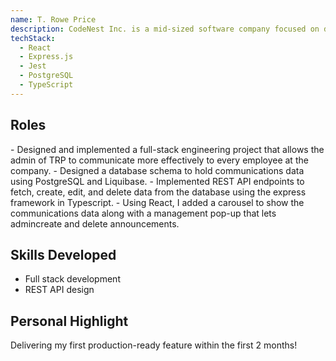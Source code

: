 ```yaml
---
name: T. Rowe Price
description: CodeNest Inc. is a mid-sized software company focused on delivering backend systems and infrastructure solutions to enterprise clients, with a strong emphasis on reliability and scalability.
techStack:
  - React
  - Express.js
  - Jest
  - PostgreSQL
  - TypeScript
---
```



## Roles

<Timeline>
    <TimelineItem
        title="Software Engineering Intern"
        duration="06/2023 - 08/2023"
        location="New York, New York (Hybrid)"
    >
        - Designed and implemented a full-stack engineering project that allows the admin of TRP to communicate more effectively to every employee at the company.
        - Designed a database schema to hold communications data using PostgreSQL and Liquibase.
        - Implemented REST API endpoints to fetch, create, edit, and delete data from the database using the express framework in Typescript.
        - Using React, I added a carousel to show the communications data along with a management pop-up that lets admincreate and delete announcements.
    </TimelineItem>
</Timeline>

## Skills Developed

- Full stack development
- REST API design

## Personal Highlight

Delivering my first production-ready feature within the first 2 months!
